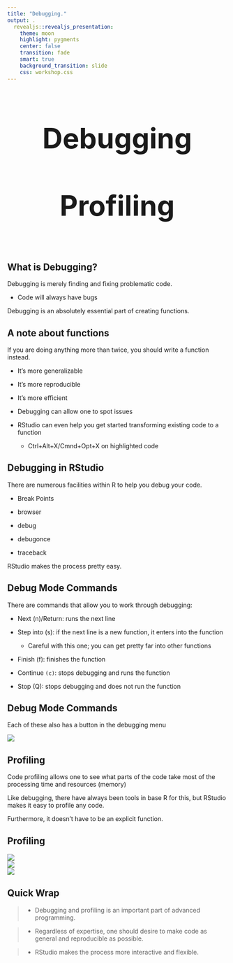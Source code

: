```yaml
---
title: "Debugging."
output: .
  revealjs::revealjs_presentation:
    theme: moon
    highlight: pygments
    center: false
    transition: fade
    smart: true
    background_transition: slide
    css: workshop.css
---
```



## 

<div style='text-align: center; font-size:32'><h1>Debugging<br><br> Profiling<h1></div>

## What is Debugging?


<span class="emph">Debugging</span> is merely finding and fixing problematic code.

  - Code will always have bugs

Debugging is an absolutely essential part of creating functions.

## A note about functions

If you are doing anything more than twice, you should write a function instead.

- It's more generalizable
- It's more reproducible
- It's more efficient
- Debugging can allow one to spot issues

- RStudio can even help you get started transforming existing code to a function

    - Ctrl+Alt+X/Cmnd+Opt+X on highlighted code


## Debugging in RStudio

There are numerous facilities within R to help you debug your code.

- Break Points

- <span class="func">browser</span>

- <span class="func">debug</span>

- <span class="func">debugonce</span>

- <span class="func">traceback</span>


RStudio makes the process pretty easy.


## Debug Mode Commands


There are commands that allow you to work through debugging:

- Next (n)/Return: runs the next line

- Step into (s): if the next line is a new function, it enters into the function

  - Careful with this one; you can get pretty far into other functions

- Finish (f): finishes the function

- Continue `(c)`: stops debugging and runs the function

- Stop (Q): stops debugging and does not run the function


## Debug Mode Commands

Each of these also has a button in the debugging menu

<img src="../img/debugToolbar.png" style="display:block; margin: 0 auto;">


## Profiling

Code <span class="emph">profiling</span> allows one to see what parts of the code take most of the processing time and resources (memory)

Like debugging, there have always been tools in base R for this, but RStudio makes it easy to profile any code.

Furthermore, it doesn't have to be an explicit function.

## Profiling

<img src="../img/profile1.png" style="display:block; margin: 0 auto; width='50%'; height='25%'">
<img src="../img/profile2.png" style="display:block; margin: 0 auto; width='50%'; height='25%'">
<img src="../img/debugToolbar.png" style="display:block; margin: 0 auto;">

## Quick Wrap

>- Debugging and profiling is an important part of advanced programming.

>- Regardless of expertise, one should desire to make code as general and reproducible as possible.

>- RStudio makes the process more interactive and flexible.
